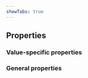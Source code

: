 ```yaml
---
showTabs: true
---
```



## Properties

### Value-specific properties

<PropertiesTable props={UploadProperties} />

### General properties

<PropertiesTable
  props={ValueProperties}
  valueType="Array<string | number>"
/>
